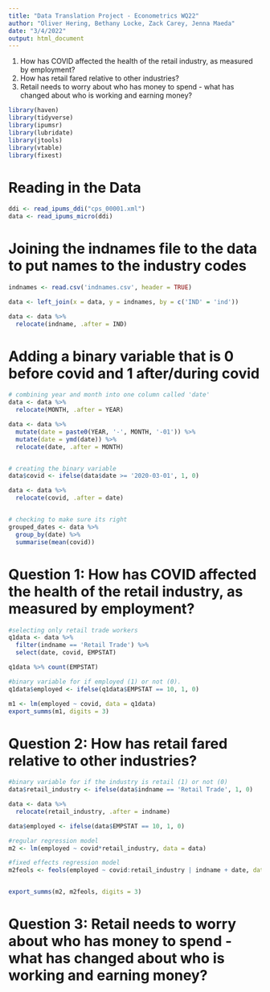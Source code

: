 ```yaml
---
title: "Data Translation Project - Econometrics WQ22"
author: "Oliver Hering, Bethany Locke, Zack Carey, Jenna Maeda"
date: "3/4/2022"
output: html_document
---
```


1. How has COVID affected the health of the retail industry, as measured by employment?
2. How has retail fared relative to other industries?
3. Retail needs to worry about who has money to spend - what has changed about who is working and earning money?


```r
library(haven)
library(tidyverse)
library(ipumsr)
library(lubridate)
library(jtools)
library(vtable)
library(fixest)
```

# Reading in the Data
```r
ddi <- read_ipums_ddi("cps_00001.xml")
data <- read_ipums_micro(ddi)
```

# Joining the indnames file to the data to put names to the industry codes
```r
indnames <- read.csv('indnames.csv', header = TRUE)

data <- left_join(x = data, y = indnames, by = c('IND' = 'ind'))

data <- data %>%
  relocate(indname, .after = IND)
```



# Adding a binary variable that is 0 before covid and 1 after/during covid
```r
# combining year and month into one column called 'date'
data <- data %>%
  relocate(MONTH, .after = YEAR)

data <- data %>%
  mutate(date = paste0(YEAR, '-', MONTH, '-01')) %>%
  mutate(date = ymd(date)) %>%
  relocate(date, .after = MONTH)


# creating the binary variable
data$covid <- ifelse(data$date >= '2020-03-01', 1, 0)

data <- data %>%
  relocate(covid, .after = date)


# checking to make sure its right
grouped_dates <- data %>%
  group_by(date) %>%
  summarise(mean(covid))
```

# Question 1: How has COVID affected the health of the retail industry, as measured by employment?
```r
#selecting only retail trade workers
q1data <- data %>%
  filter(indname == 'Retail Trade') %>%
  select(date, covid, EMPSTAT)

q1data %>% count(EMPSTAT)

#binary variable for if employed (1) or not (0).
q1data$employed <- ifelse(q1data$EMPSTAT == 10, 1, 0)

m1 <- lm(employed ~ covid, data = q1data)
export_summs(m1, digits = 3)
```

# Question 2: How has retail fared relative to other industries?
```r
#binary variable for if the industry is retail (1) or not (0)
data$retail_industry <- ifelse(data$indname == 'Retail Trade', 1, 0)

data <- data %>%
  relocate(retail_industry, .after = indname)

data$employed <- ifelse(data$EMPSTAT == 10, 1, 0)

#regular regression model
m2 <- lm(employed ~ covid*retail_industry, data = data)

#fixed effects regression model
m2feols <- feols(employed ~ covid:retail_industry | indname + date, data = data)


export_summs(m2, m2feols, digits = 3)
```

# Question 3: Retail needs to worry about who has money to spend - what has changed about who is working and earning money?
```r

```